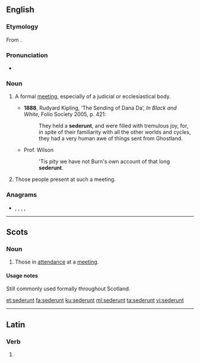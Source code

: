 ==English==

===Etymology===
From {{etyl|la|en}} {{m|la|sederunt||there were sitting}}.

===Pronunciation===
* {{a|UK}} {{IPA|/sɪˈdɪəɹənt/|lang=en}}

===Noun===
{{en-noun}}

# {{label|en|Scotland}} A formal [[meeting]], especially of a judicial or ecclesiastical body.
#* '''1888''', Rudyard Kipling, ‘The Sending of Dana Da’, ''In Black and White'', Folio Society 2005, p. 421:
#*: They held a '''sederunt''', and were filled with tremulous joy, for, in spite of their familiarity with all the other worlds and cycles, they had a very human awe of things sent from Ghostland.
#* Prof. Wilson
#*: 'Tis pity we have not Burn's own account of that long '''sederunt'''.
# {{label|en|Scotland}} Those people present at such a meeting.

===Anagrams===
* {{l|en|dentures}}, {{l|en|endurest}}, {{l|en|tsundere}}, {{l|en|underset}}, {{l|en|unrested}}

----

==Scots==

===Noun===
{{sco-noun|-}}

# Those in [[attendance]] at a [[meeting]].

====Usage notes====
Still commonly used formally throughout Scotland.

[[et:sederunt]]
[[fa:sederunt]]
[[ku:sederunt]]
[[ml:sederunt]]
[[ta:sederunt]]
[[vi:sederunt]]

----
==Latin==

===Verb===
{{la-verb-form|sēdērunt}}

# {{conjugation of|sedeō||3|p|perf|act|ind|lang=la}}
{{rfc-auto}}